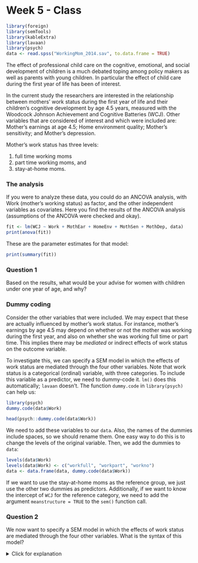 # Week 5 - Class

```r
library(foreign)
library(semTools)
library(kableExtra)
library(lavaan)
library(psych)
data <- read.spss("WorkingMom_2014.sav", to.data.frame = TRUE)
```

The effect of professional child care on the cognitive, emotional, and social development of children is a much debated toping among policy makers as well as parents with young children. In particular the effect of child care during the first year of life has been of interest.

In the current study the researchers are interested in the relationship between mothers' work status during the first year of life and their children's cognitive development by age 4.5 years, measured with the Woodcock Johnson Achievement and Cognitive Batteries (WCJ). Other variables that are considered of interest and which were included are: Mother’s earnings at age 4.5; Home environment quality; Mother’s sensitivity; and Mother’s depression.

Mother's work status has three levels: 

1. full time working moms
2. part time working moms, and
3. stay-at-home moms.

### The analysis

If you were to analyze these data, you could do an ANCOVA analysis, with Work (mother's working status) as factor, and the other independent variables as covariates. Here you find the results of the ANCOVA analysis (assumptions of the ANCOVA were checked and okay). 

```r
fit <- lm(WCJ ~ Work + MothEar + HomeEnv + MothSen + MothDep, data)
print(anova(fit))
```

These are the parameter estimates for that model:

```r
print(summary(fit))
```


### Question 1

Based on the results, what would be your advise for women with children under one year of age, and why?

### Dummy coding

Consider the other variables that were included. We may expect that these are actually influenced by mother's work status. For instance, mother’s earnings by age 4.5 may depend on whether or not the mother was working during the first year, and also on whether she was working full time or part time. This implies there may be *mediated* or indirect effects of work status on the outcome variable. 

To investigate this, we can specify a SEM model in which the effects of work status are mediated through the four other variables. Note that work status is a categorical (ordinal) variable, with three categories. To include this variable as a predictor, we need to dummy-code it. `lm()` does this automatically; `lavaan` doesn't. The function `dummy.code` in `library(psych)` can help us:

```r
library(psych)
dummy.code(data$Work)
```
```r
head(psych::dummy.code(data$Work))
```

We need to add these variables to our `data`. Also, the names of the dummies include spaces, so we should rename them. One easy way to do this is to change the levels of the original variable. Then, we add the dummies to `data`:

```r
levels(data$Work)
levels(data$Work) <- c("workfull", "workpart", "workno")
data <- data.frame(data, dummy.code(data$Work))
```

If we want to use the stay-at-home moms as the reference group, we just use the other two dummies as predictors. Additionally, if we want to know the intercept of `WCJ` for the reference category, we need to add the argument `meanstructure = TRUE` to the `sem()` function call.

### Question 2

We now want to specify a SEM model in which the effects of work status are mediated through the four other variables. What is the syntax of this model?

<!--Note: If two variables are purely independent in your model (i.e. they have no arrows drawn towards them), a covariance arrow between them needs to be drawn. Otherwise the model will be fit as if their covariance is 0. (Which is usually not the case, the dummy variables do covary.)-->


<details>
  <summary>Click for explanation</summary>
```r
model <- '
WCJ ~ MothEar + HomeEnv + MothSen + MothDep + workfull + workpart
MothEar ~ workfull + workpart
HomeEnv  ~ workfull + workpart
MothSen  ~ workfull + workpart
MothDep  ~ workfull + workpart 
'
```

\details

### Question 3

If you had no access to lavaan, what regression analyses could you run in order to piece together this mediated path model? What else would we need to do?

<details>
  <summary>Click for explanation</summary>
You would estimate these regression analyses:
```r
fit_y <- lm(WCJ ~ MothEar + HomeEnv + MothSen + MothDep + workfull + workpart, data)
fit_m1 <- lm(MothEar ~ workfull + workpart, data)
fit_m2 <- lm(HomeEnv  ~ workfull + workpart, data)
fit_m3 <- lm(MothSen  ~ workfull + workpart, data)
fit_m4 <- lm(MothDep  ~ workfull + workpart, data)
```

Additionally, we would have to multiply the effects of the dummies on the mediators, with the effects of the mediators on WCJ, in order to calculate the indirect effects.
\details


### Question 4

Add syntax to compute the indirect effects to your model from question 2, and run the analysis. Apply an appropriate solution to test whether the indirect effects are significant or not. Discuss the indirect effects of work status on the outcome variable. Taking the direct effects into account, can you explain the differences between the two dummy variables?

<details>
  <summary>Click for explanation</summary>
First, label all regressions, and add syntax for the indirect effects:

```r
model <- '
WCJ ~ ear * MothEar + env * HomeEnv + sen * MothSen + dep * MothDep + workfull + workpart
MothEar ~ earfull * workfull + earpart * workpart
HomeEnv  ~ envfull * workfull + envpart * workpart
MothSen  ~ senfull * workfull + senpart * workpart
MothDep  ~ depfull * workfull + deppart * workpart

i_earfull := ear * earfull
i_envfull := env * envfull
i_senfull := sen * senfull
i_depfull := dep * depfull

i_earpart := ear * earpart
i_envpart := env * envpart
i_senpart := sen * senpart
i_deppart := dep * deppart
'
```

Then, estimate the model. Specify bootstrapped SEs and 1000 bootstrap samples. Remember that, to get the intercepts of dependent variables for the reference category, we should specify `meanstructure = TRUE`:

```r
library(lavaan)
fit <- sem(model, 
           data, 
           meanstructure = TRUE,
           se = "bootstrap", 
           bootstrap = 1000)
```
```r
#save(fit, file = "boot_sem5class.RData")
load("boot_sem5class.RData")
```

To obtain the 95% CIs for the indirect effects, we can use the following syntax. First, I obtain the `parameterestimates()` and put them in an object called `pars`. Then, I ask for only the **rows** that contain my defined parameters (`pars$op == ":="`), and only the columns `c("label", "est", "ci.upper", "ci.lower")`:

```r
pars <- parameterestimates(fit, boot.ci.type = "bca.simple")
pars[pars$op == ":=", c("label", "est", "ci.upper", "ci.lower")]
```
```r
pars <- parameterestimates(fit, boot.ci.type = "bca.simple")
print(pars[pars$op == ":=", c("label", "est", "ci.upper", "ci.lower")], row.names = FALSE)
```
\details


### Question 5

If we want to determine whether working or not is harmful for children’s cognitive development, what should we consider: the direct effects, the indirect effects, or the total effects, and why? 

### Question 6

Compare the effect of the dummy variables working full time and working part time in a regression model with all control variables, to the parameters in the lavaan model. Which parameter estimates from the regression correspond to your lavaan model, and why? 

<details>
  <summary>Click for explanation</summary>
First, run the requested regression:

```r
fit_reg <- lm(WCJ ~ workfull + workpart + MothEar + HomeEnv + MothSen + MothDep, data)
summary(fit_reg)
```

These coefficients are all identical to the direct effects on WCJ from your lavaan model.

The only difference is that your lavaan model ADDITIONALLY estimates the effects of the dummies on the mediators, AND computes the indirect effects.
\details


### Question 7

What are your most important conclusions about the effect of working status on cognitive development? You can use your answers to the previous questions. But a model with many variables such as this one has many possible interesting options to look at. Just look around for any interesting results! 
